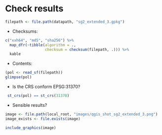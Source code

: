 # Check results

```r
filepath <- file.path(datapath, "sg2_extended_3.gpkg")
```

- Checksums:

```r
c("xxh64", "md5", "sha256") %>% 
  map_dfr(~tibble(algorithm = ., 
                  checksum = checksum(filepath, .))) %>% 
  kable
```

- Contents:

```r
(pol <- read_sf(filepath))
glimpse(pol)
```

- Is the CRS conform EPSG:31370?

```r
 st_crs(pol) == st_crs(31370) 
```

- Sensible results?

```r
image <- file.path(local_root, "images/qgis_shot_sg2_extended_3.png")
image_exists <- file.exists(image)
```


```r
include_graphics(image)
```

